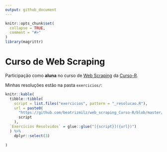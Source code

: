 ```yaml
---
output: github_document
---
```

<!-- README.md is generated from README.Rmd. Please edit that file -->

```r
knitr::opts_chunk$set(
  collapse = TRUE,
  comment = "#>"
)
library(magrittr)
```

# Curso de Web Scraping

Participação como __aluna__ no curso de [Web Scraping](https://curso-r.github.io/202011-web-scraping/) da [Curso-R](https://www.curso-r.com/).

Minhas resoluções estão na pasta `exercicios/`:

```r

knitr::kable(
  tibble::tibble(
    script = list.files("exercicios", pattern = "_resolucao.R"),
    url = paste0(
      "https://github.com/beatrizmilz/web_scraping_Curso-R/blob/master/exercicios/",
      script
    ),
  `Exercícios Resolvidos` = glue::glue("[{script}]({url})")
  ) %>%
    dplyr::select(3)
  
)
```

